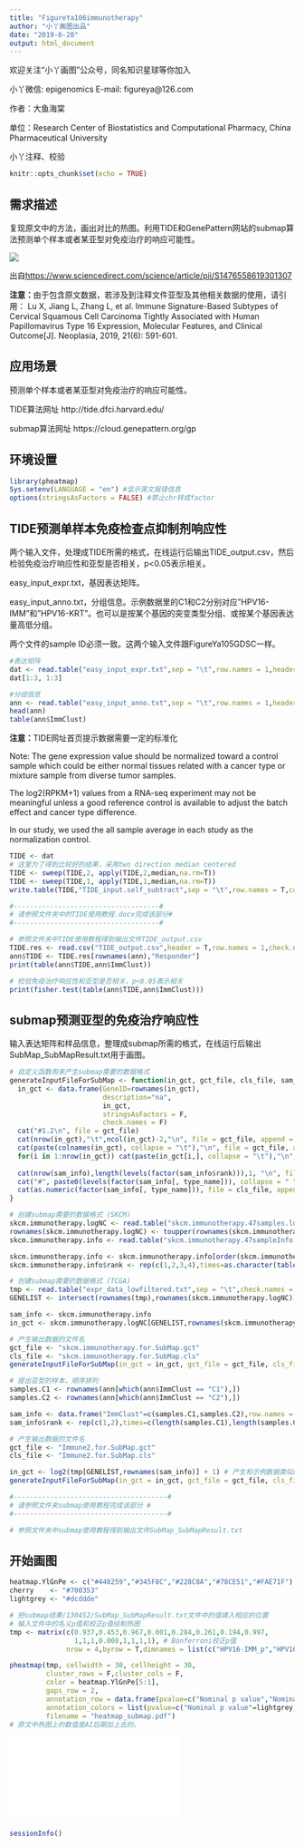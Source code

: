 ```yaml
---
title: "FigureYa106immunotherapy"
author: "小丫画图出品"
date: "2019-6-20"
output: html_document
---
```

欢迎关注“小丫画图”公众号，同名知识星球等你加入

小丫微信: epigenomics  E-mail: figureya@126.com

作者：大鱼海棠

单位：Research Center of Biostatistics and Computational Pharmacy, China Pharmaceutical University

小丫注释、校验

```r
knitr::opts_chunk$set(echo = TRUE)
```

## 需求描述

复现原文中的方法，画出对比的热图。利用TIDE和GenePattern网站的submap算法预测单个样本或者某亚型对免疫治疗的响应可能性。

![](example.png)

出自<https://www.sciencedirect.com/science/article/pii/S1476558619301307>

**注意：**由于包含原文数据，若涉及到注释文件亚型及其他相关数据的使用，请引用：
Lu X, Jiang L, Zhang L, et al. Immune Signature-Based Subtypes of Cervical Squamous Cell Carcinoma Tightly Associated with Human Papillomavirus Type 16 Expression, Molecular Features, and Clinical Outcome[J]. Neoplasia, 2019, 21(6): 591-601.

## 应用场景

预测单个样本或者某亚型对免疫治疗的响应可能性。

TIDE算法网址 http://tide.dfci.harvard.edu/

submap算法网址 https://cloud.genepattern.org/gp

## 环境设置

```r
library(pheatmap)
Sys.setenv(LANGUAGE = "en") #显示英文报错信息
options(stringsAsFactors = FALSE) #禁止chr转成factor
```

## TIDE预测单样本免疫检查点抑制剂响应性

两个输入文件，处理成TIDE所需的格式，在线运行后输出TIDE_output.csv，然后检验免疫治疗响应性和亚型是否相关，p<0.05表示相关。

easy_input_expr.txt，基因表达矩阵。

easy_input_anno.txt，分组信息。示例数据里的C1和C2分别对应"HPV16-IMM"和"HPV16-KRT"。也可以是按某个基因的突变类型分组、或按某个基因表达量高低分组。

两个文件的sample ID必须一致。这两个输入文件跟FigureYa105GDSC一样。

```r
#表达矩阵
dat <- read.table("easy_input_expr.txt",sep = "\t",row.names = 1,header = T,stringsAsFactors = F,check.names = F)
dat[1:3, 1:3]

#分组信息
ann <- read.table("easy_input_anno.txt",sep = "\t",row.names = 1,header = T,stringsAsFactors = F,check.names = F)
head(ann)
table(ann$ImmClust)
```

**注意：**TIDE网址首页提示数据需要一定的标准化

Note: The gene expression value should be normalized toward a control sample which could be either normal tissues related with a cancer type or mixture sample from diverse tumor samples. 

The log2(RPKM+1) values from a RNA-seq experiment may not be meaningful unless a good reference control is available to adjust the batch effect and cancer type difference. 

In our study, we used the all sample average in each study as the normalization control.

```r
TIDE <- dat
# 这里为了得到比较好的结果，采用two direction median centered
TIDE <- sweep(TIDE,2, apply(TIDE,2,median,na.rm=T))
TIDE <- sweep(TIDE,1, apply(TIDE,1,median,na.rm=T))
write.table(TIDE,"TIDE_input.self_subtract",sep = "\t",row.names = T,col.names = NA,quote = F)

#------------------------------------#
# 请参照文件夹中的TIDE使用教程.docx完成该部分#
#------------------------------------#

# 参照文件夹中TIDE使用教程得到输出文件TIDE_output.csv
TIDE.res <- read.csv("TIDE_output.csv",header = T,row.names = 1,check.names = F,stringsAsFactors = F)
ann$TIDE <- TIDE.res[rownames(ann),"Responder"]
print(table(ann$TIDE,ann$ImmClust))

# 检验免疫治疗响应性和亚型是否相关，p<0.05表示相关
print(fisher.test(table(ann$TIDE,ann$ImmClust))) 
```

## submap预测亚型的免疫治疗响应性 ###

输入表达矩阵和样品信息，整理成submap所需的格式，在线运行后输出SubMap_SubMapResult.txt用于画图。

```r
# 自定义函数用来产生submap需要的数据格式
generateInputFileForSubMap <- function(in_gct, gct_file, cls_file, sam_info, type_name = "type"){
  in_gct <- data.frame(GeneID=rownames(in_gct),
                       description="na",
                       in_gct, 
                       stringsAsFactors = F,
                       check.names = F)
  cat("#1.2\n", file = gct_file)
  cat(nrow(in_gct),"\t",ncol(in_gct)-2,"\n", file = gct_file, append = T)
  cat(paste(colnames(in_gct), collapse = "\t"),"\n", file = gct_file, append = T)
  for(i in 1:nrow(in_gct)) cat(paste(in_gct[i,], collapse = "\t"),"\n", file = gct_file, append = T)
  
  cat(nrow(sam_info),length(levels(factor(sam_info$rank))),1, "\n", file = cls_file )
  cat("#", paste0(levels(factor(sam_info[, type_name])), collapse = " " ), "\n", file = cls_file, sep = "", append = T)
  cat(as.numeric(factor(sam_info[, type_name])), file = cls_file, append = T)
}

# 创建submap需要的数据格式 (SKCM)
skcm.immunotherapy.logNC <- read.table("skcm.immunotherapy.47samples.log2CountsNorm.txt",sep = "\t",row.names = 1,header = T,check.names = F,stringsAsFactors = F) #原文提供的log2转化的标准化count值
rownames(skcm.immunotherapy.logNC) <- toupper(rownames(skcm.immunotherapy.logNC)) # 基因大写，因为我使用的数据是把基因名都大写的
skcm.immunotherapy.info <- read.table("skcm.immunotherapy.47sampleInfo.txt",sep = "\t",row.names = 1,header = T,check.names = F,stringsAsFactors = F)

skcm.immunotherapy.info <- skcm.immunotherapy.info[order(skcm.immunotherapy.info$label),]
skcm.immunotherapy.info$rank <- rep(c(1,2,3,4),times=as.character(table(skcm.immunotherapy.info$label))) #1: CTLA4_noR 2: CTLA4_R 3:PD1_noR 4:PD1_R

# 创建submap需要的数据格式 (TCGA)
tmp <- read.table("expr_data_lowfiltered.txt",sep = "\t",check.names = F,stringsAsFactors = F,header = T,row.names = 1) # submap不允许出现flat value, 因此最好选取过滤掉低表达的表达谱，这里使用的数据过滤了超过90%样本表达值均<1的基因
GENELIST <- intersect(rownames(tmp),rownames(skcm.immunotherapy.logNC)) # 取交集后的基因列表

sam_info <- skcm.immunotherapy.info
in_gct <- skcm.immunotherapy.logNC[GENELIST,rownames(skcm.immunotherapy.info)]

# 产生输出数据的文件名
gct_file <- "skcm.immunotherapy.for.SubMap.gct"
cls_file <- "skcm.immunotherapy.for.SubMap.cls"
generateInputFileForSubMap(in_gct = in_gct, gct_file = gct_file, cls_file = cls_file, sam_info = sam_info, type_name = "rank")

# 提出亚型的样本，顺序排列
samples.C1 <- rownames(ann[which(ann$ImmClust == "C1"),])
samples.C2 <- rownames(ann[which(ann$ImmClust == "C2"),])

sam_info <- data.frame("ImmClust"=c(samples.C1,samples.C2),row.names = c(samples.C1,samples.C2))
sam_info$rank <- rep(c(1,2),times=c(length(samples.C1),length(samples.C2))) #1: C1,即HPV16-IMM 2: C2,即HPV16-KRT

# 产生输出数据的文件名
gct_file <- "Immune2.for.SubMap.gct"
cls_file <- "Immune2.for.SubMap.cls"

in_gct <- log2(tmp[GENELIST,rownames(sam_info)] + 1) # 产生和示例数据类似的形式，log2转化的标准化count值
generateInputFileForSubMap(in_gct = in_gct, gct_file = gct_file, cls_file = cls_file, sam_info = sam_info, type_name = "rank")

#--------------------------------------#
# 请参照文件夹submap使用教程完成该部分 #
#--------------------------------------#

# 参照文件夹中submap使用教程得到输出文件SubMap_SubMapResult.txt
```

## 开始画图

```r
heatmap.YlGnPe <- c("#440259","#345F8C","#228C8A","#78CE51","#FAE71F")
cherry    <- "#700353"
lightgrey <- "#dcddde"

# 把submap结果/130452/SubMap_SubMapResult.txt文件中的值填入相应的位置
# 输入文件中的名义p值和校正p值绘制热图
tmp <- matrix(c(0.937,0.453,0.967,0.001,0.284,0.261,0.194,0.997, 
                1,1,1,0.008,1,1,1,1), # Bonferroni校正p值
              nrow = 4,byrow = T,dimnames = list(c("HPV16-IMM_p","HPV16-KRT_p","HPV16-IMM_b","HPV16-KRT_b"),c("CTAL4-noR","CTLA4-R","PD1-noR","PD1-R")))

pheatmap(tmp, cellwidth = 30, cellheight = 30,
         cluster_rows = F,cluster_cols = F,
         color = heatmap.YlGnPe[5:1],
         gaps_row = 2,
         annotation_row = data.frame(pvalue=c("Nominal p value","Nominal p value","Bonferroni corrected","Bonferroni corrected"),row.names = rownames(tmp)),
         annotation_colors = list(pvalue=c("Nominal p value"=lightgrey,"Bonferroni corrected"=cherry)),
         filename = "heatmap_submap.pdf")
# 原文中热图上的数值是AI后期加上去的。
```

![](heatmap_submap.pdf)

```r
sessionInfo()
```